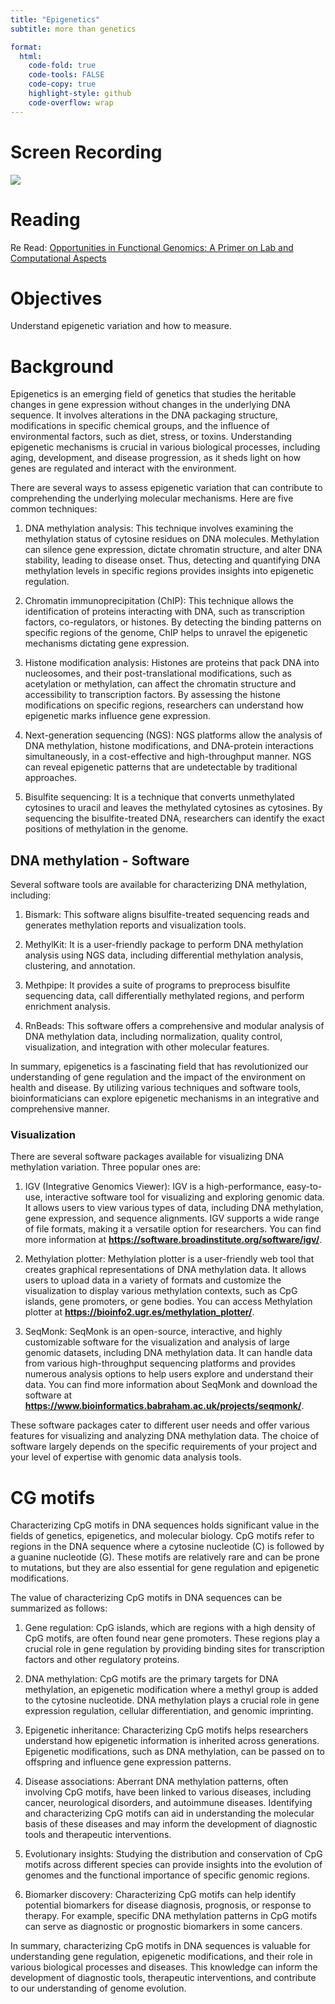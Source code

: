 ```yaml
---
title: "Epigenetics"
subtitle: more than genetics

format:
  html:
    code-fold: true
    code-tools: FALSE
    code-copy: true
    highlight-style: github
    code-overflow: wrap
---
```


# Screen Recording

[![](/img/zoom.png){fig-align="right"}](https://washington.zoom.us/rec/share/U0F0-YmBjwJyA-)

# Reading

Re Read: [Opportunities in Functional Genomics: A Primer on Lab and Computational Aspects](https://d.pr/f/ngmWkw)

# Objectives

Understand epigenetic variation and how to measure.

# Background

Epigenetics is an emerging field of genetics that studies the heritable changes in gene expression without changes in the underlying DNA sequence. It involves alterations in the DNA packaging structure, modifications in specific chemical groups, and the influence of environmental factors, such as diet, stress, or toxins. Understanding epigenetic mechanisms is crucial in various biological processes, including aging, development, and disease progression, as it sheds light on how genes are regulated and interact with the environment.

There are several ways to assess epigenetic variation that can contribute to comprehending the underlying molecular mechanisms. Here are five common techniques:

1.  DNA methylation analysis: This technique involves examining the methylation status of cytosine residues on DNA molecules. Methylation can silence gene expression, dictate chromatin structure, and alter DNA stability, leading to disease onset. Thus, detecting and quantifying DNA methylation levels in specific regions provides insights into epigenetic regulation.

2.  Chromatin immunoprecipitation (ChIP): This technique allows the identification of proteins interacting with DNA, such as transcription factors, co-regulators, or histones. By detecting the binding patterns on specific regions of the genome, ChIP helps to unravel the epigenetic mechanisms dictating gene expression.

3.  Histone modification analysis: Histones are proteins that pack DNA into nucleosomes, and their post-translational modifications, such as acetylation or methylation, can affect the chromatin structure and accessibility to transcription factors. By assessing the histone modifications on specific regions, researchers can understand how epigenetic marks influence gene expression.

4.  Next-generation sequencing (NGS): NGS platforms allow the analysis of DNA methylation, histone modifications, and DNA-protein interactions simultaneously, in a cost-effective and high-throughput manner. NGS can reveal epigenetic patterns that are undetectable by traditional approaches.

5.  Bisulfite sequencing: It is a technique that converts unmethylated cytosines to uracil and leaves the methylated cytosines as cytosines. By sequencing the bisulfite-treated DNA, researchers can identify the exact positions of methylation in the genome.

## DNA methylation - Software

Several software tools are available for characterizing DNA methylation, including:

1.  Bismark: This software aligns bisulfite-treated sequencing reads and generates methylation reports and visualization tools.

2.  MethylKit: It is a user-friendly package to perform DNA methylation analysis using NGS data, including differential methylation analysis, clustering, and annotation.

3.  Methpipe: It provides a suite of programs to preprocess bisulfite sequencing data, call differentially methylated regions, and perform enrichment analysis.

4.  RnBeads: This software offers a comprehensive and modular analysis of DNA methylation data, including normalization, quality control, visualization, and integration with other molecular features.

In summary, epigenetics is a fascinating field that has revolutionized our understanding of gene regulation and the impact of the environment on health and disease. By utilizing various techniques and software tools, bioinformaticians can explore epigenetic mechanisms in an integrative and comprehensive manner.

### Visualization

There are several software packages available for visualizing DNA methylation variation. Three popular ones are:

1.  IGV (Integrative Genomics Viewer): IGV is a high-performance, easy-to-use, interactive software tool for visualizing and exploring genomic data. It allows users to view various types of data, including DNA methylation, gene expression, and sequence alignments. IGV supports a wide range of file formats, making it a versatile option for researchers. You can find more information at [**https://software.broadinstitute.org/software/igv/**](https://software.broadinstitute.org/software/igv/).

2.  Methylation plotter: Methylation plotter is a user-friendly web tool that creates graphical representations of DNA methylation data. It allows users to upload data in a variety of formats and customize the visualization to display various methylation contexts, such as CpG islands, gene promoters, or gene bodies. You can access Methylation plotter at [**https://bioinfo2.ugr.es/methylation_plotter/**](https://bioinfo2.ugr.es/methylation_plotter/).

3.  SeqMonk: SeqMonk is an open-source, interactive, and highly customizable software for the visualization and analysis of large genomic datasets, including DNA methylation data. It can handle data from various high-throughput sequencing platforms and provides numerous analysis options to help users explore and understand their data. You can find more information about SeqMonk and download the software at [**https://www.bioinformatics.babraham.ac.uk/projects/seqmonk/**](https://www.bioinformatics.babraham.ac.uk/projects/seqmonk/).

These software packages cater to different user needs and offer various features for visualizing and analyzing DNA methylation data. The choice of software largely depends on the specific requirements of your project and your level of expertise with genomic data analysis tools.

# CG motifs

Characterizing CpG motifs in DNA sequences holds significant value in the fields of genetics, epigenetics, and molecular biology. CpG motifs refer to regions in the DNA sequence where a cytosine nucleotide (C) is followed by a guanine nucleotide (G). These motifs are relatively rare and can be prone to mutations, but they are also essential for gene regulation and epigenetic modifications.

The value of characterizing CpG motifs in DNA sequences can be summarized as follows:

1.  Gene regulation: CpG islands, which are regions with a high density of CpG motifs, are often found near gene promoters. These regions play a crucial role in gene regulation by providing binding sites for transcription factors and other regulatory proteins.

2.  DNA methylation: CpG motifs are the primary targets for DNA methylation, an epigenetic modification where a methyl group is added to the cytosine nucleotide. DNA methylation plays a crucial role in gene expression regulation, cellular differentiation, and genomic imprinting.

3.  Epigenetic inheritance: Characterizing CpG motifs helps researchers understand how epigenetic information is inherited across generations. Epigenetic modifications, such as DNA methylation, can be passed on to offspring and influence gene expression patterns.

4.  Disease associations: Aberrant DNA methylation patterns, often involving CpG motifs, have been linked to various diseases, including cancer, neurological disorders, and autoimmune diseases. Identifying and characterizing CpG motifs can aid in understanding the molecular basis of these diseases and may inform the development of diagnostic tools and therapeutic interventions.

5.  Evolutionary insights: Studying the distribution and conservation of CpG motifs across different species can provide insights into the evolution of genomes and the functional importance of specific genomic regions.

6.  Biomarker discovery: Characterizing CpG motifs can help identify potential biomarkers for disease diagnosis, prognosis, or response to therapy. For example, specific DNA methylation patterns in CpG motifs can serve as diagnostic or prognostic biomarkers in some cancers.

In summary, characterizing CpG motifs in DNA sequences is valuable for understanding gene regulation, epigenetic modifications, and their role in various biological processes and diseases. This knowledge can inform the development of diagnostic tools, therapeutic interventions, and contribute to our understanding of genome evolution.
